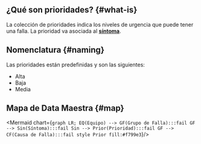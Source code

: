
## ¿Qué son prioridades? {#what-is}
La colección de prioridades indica los niveles de urgencia que puede tener una falla. La prioridad va asociada al [**síntoma**](/docs/products/corrective_maintenance/master_data/failure_symptoms).

## Nomenclatura {#naming}
Las prioridades están predefinidas y son las siguientes:
- Alta
- Baja
- Media

## Mapa de Data Maestra {#map}

<div className="align-center">

<Mermaid chart={`
    graph LR;
        EQ(Equipo) --> GF(Grupo de Falla):::fail
        GF --> Sin(Síntoma):::fail
        Sin --> Prior(Prioridad):::fail
        GF --> CF(Causa de Falla):::fail
        style Prior fill:#f799e3
`}/>

</div>